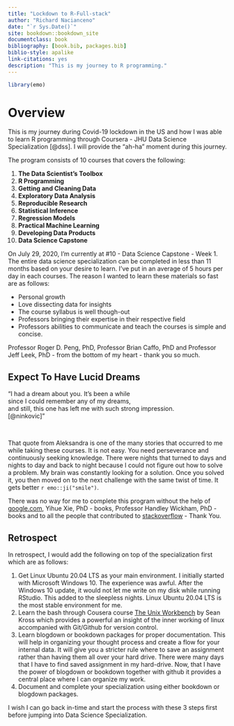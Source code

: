 ```yaml
--- 
title: "Lockdown to R-Full-stack"
author: "Richard Nacianceno"
date: "`r Sys.Date()`"
site: bookdown::bookdown_site
documentclass: book
bibliography: [book.bib, packages.bib]
biblio-style: apalike
link-citations: yes
description: "This is my journey to R programming."
---
```


```r
library(emo)
```

# Overview {-}

This is my journey during Covid-19 lockdown in the US and how I was able to learn R programming through Coursera - JHU Data Science Specialization [@dss]. I will provide the "ah-ha" moment during this journey.  

The program consists of 10 courses that covers the following:

1. **The Data Scientist’s Toolbox**
2. **R Programming**
3. **Getting and Cleaning Data**
4. **Exploratory Data Analysis**
5. **Reproducible Research**
6. **Statistical Inference**
7. **Regression Models**
8. **Practical Machine Learning**
9. **Developing Data Products**
10. **Data Science Capstone**

On July 29, 2020, I'm currently at #10 - Data Science Capstone - Week 1. The entire data science specialization can be completed in less than 11 months based on your desire to learn. I've put in an average of 5 hours per day in each courses. The reason I wanted to learn these materials so fast are as follows: 

- Personal growth 
- Love dissecting data for insights
- The course syllabus is well though-out 
- Professors bringing their expertise in their respective field
- Professors abilities to communicate and teach the courses is simple and concise.

Professor Roger D. Peng, PhD, Professor Brian Caffo, PhD and Professor Jeff Leek, PhD - from the bottom of my heart - thank you so much. 

## Expect To Have Lucid Dreams {-}

<div align="center">“I had a dream about you. It's been a while<br>since I could remember any of my dreams,<br>and still, this one has left me with such strong impression.<br>[@ninkovic]"</div>
<br>

That quote from Aleksandra is one of the many stories that occurred to me while taking these courses. It is not easy. You need perseverance and continuously seeking knowledge. There were nights that turned to days and nights to day and back to night because I could not figure out how to solve a problem. My brain was constantly looking for a solution. Once you solved it, you then moved on to the next challenge with the same twist of time. It gets better `r emo::ji("smile")`.

There was no way for me to complete this program without the help of [google.com](https://google.com), Yihue Xie, PhD - books, Professor Handley Wickham, PhD - books and to all the people that contributed to [stackoverflow](https://stackoverflow.com/) - Thank You.  

## Retrospect {-}

In retrospect, I would add the following on top of the specialization first which are as follows:

1. Get Linux Ubuntu 20.04 LTS as your main environment.  I initially started with Microsoft Windows 10.  The experience was awful. After the Windows 10 update, it would not let me write on my disk while running RStudio. This added to the sleepless nights. Linux Ubuntu 20.04 LTS is the most stable environment for me.  
2. Learn the bash through Cousera course [The Unix Workbench](https://www.coursera.org/learn/unix#about) by Sean Kross which provides a powerful an insight of the inner working of linux accompanied with Git/Github for version control.
3. Learn blogdown or bookdown packages for proper documentation. This will help in organizing your thought process and create a flow for your internal data.  It will give you a stricter rule where to save an assignment rather than having them all over your hard drive. There were many days that I have to find saved assignment in my hard-drive.  Now, that I have the power of blogdown or bookdown together with github it provides a central place where I can organize my work.    
4. Document and complete your specialization using either bookdown or blogdown packages.  

I wish I can go back in-time and start the process with these 3 steps first before jumping into Data Science Specialization.
